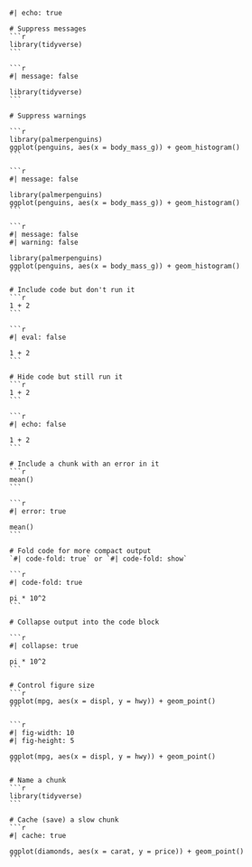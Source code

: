 ````verbatim
#| echo: true

# Suppress messages
```r
library(tidyverse)
```

```r
#| message: false

library(tidyverse)
```

# Suppress warnings

```r
library(palmerpenguins)
ggplot(penguins, aes(x = body_mass_g)) + geom_histogram()
```

```r
#| message: false

library(palmerpenguins)
ggplot(penguins, aes(x = body_mass_g)) + geom_histogram()
```

```r
#| message: false
#| warning: false

library(palmerpenguins)
ggplot(penguins, aes(x = body_mass_g)) + geom_histogram()
```

# Include code but don't run it
```r
1 + 2
```

```r
#| eval: false

1 + 2
```

# Hide code but still run it
```r
1 + 2
```

```r
#| echo: false

1 + 2
```

# Include a chunk with an error in it
```r
mean()
```

```r
#| error: true

mean()
```

# Fold code for more compact output
`#| code-fold: true` or `#| code-fold: show`

```r
#| code-fold: true

pi * 10^2
```

# Collapse output into the code block

```r
#| collapse: true

pi * 10^2
```

# Control figure size
```r
ggplot(mpg, aes(x = displ, y = hwy)) + geom_point()
```

```r
#| fig-width: 10
#| fig-height: 5

ggplot(mpg, aes(x = displ, y = hwy)) + geom_point()
```

# Name a chunk
```r
library(tidyverse)
```

# Cache (save) a slow chunk
```r
#| cache: true

ggplot(diamonds, aes(x = carat, y = price)) + geom_point()
```

````
